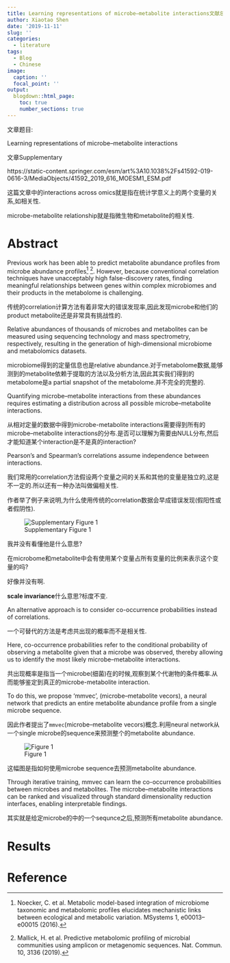 ---
title: Learning representations of microbe–metabolite interactions文献总结
author: Xiaotao Shen
date: '2019-11-11'
slug: ''
categories:
  - literature
tags:
  - Blog
  - Chinese
image:
  caption: ''
  focal_point: ''
output:
  blogdown::html_page:
    toc: true
    number_sections: true
---

文章题目:

Learning representations of microbe–metabolite interactions

文章Supplementary

https://static-content.springer.com/esm/art%3A10.1038%2Fs41592-019-0616-3/MediaObjects/41592_2019_616_MOESM1_ESM.pdf

这篇文章中的interactions across omics就是指在统计学意义上的两个变量的关系,如相关性.

microbe-metabolite relationship就是指微生物和metabolite的相关性.

# Abstract

Previous work has been able to predict metabolite abundance profiles from microbe abundance profiles[^1] [^2]. However, because conventional correlation techniques have unacceptably high false-discovery rates, finding meaningful relationships between genes within complex microbiomes and their products in the metabolome is challenging.

传统的correlation计算方法有着非常大的错误发现率,因此发现microbe和他们的product metabolite还是非常具有挑战性的.

Relative abundances of thousands of microbes and metabolites can be measured using sequencing technology and mass spectrometry, respectively, resulting in the generation of high-dimensional microbiome and metabolomics datasets. 

microbiome得到的定量信息也是relative abundance.对于metabolome数据,能够测到的metabolite依赖于提取的方法以及分析方法,因此其实我们得到的metabolome是a partial snapshot of the metabolome.并不完全的完整的.

Quantifying microbe–metabolite interactions from these abundances requires estimating a distribution across all possible microbe–metabolite interactions.

从相对定量的数据中得到microbe-metabolite interactions需要得到所有的microbe–metabolite interactions的分布.是否可以理解为需要由NULL分布,然后才能知道某个interaction是不是真的interaction?

Pearson’s and Spearman’s correlations assume independence between interactions.

我们常用的correlation方法假设两个变量之间的关系和其他的变量是独立的,这是不一定的.所以还有一种办法叫做偏相关性.

作者举了例子来说明,为什么使用传统的correlation数据会早成错误发现(假阳性或者假阴性).



![Supplementary Figure 1](./figure1.png)

我并没有看懂他是什么意思?

在microbome和metabolite中会有使用某个变量占所有变量的比例来表示这个变量的吗?

好像并没有啊.

**scale invariance**什么意思?标度不变.

An alternative approach is to consider co-occurrence probabilities instead of correlations. 

一个可替代的方法是考虑共出现的概率而不是相关性.

Here, co-occurrence probabilities refer to the conditional probability of observing a metabolite given that a microbe was observed, thereby allowing us to identify the most likely microbe–metabolite interactions.

共出现概率是指当一个microbe(细菌)在的时候,观察到某个代谢物的条件概率.从而能够鉴定到真正的microbe-metabolite interaction.

To do this, we propose ‘mmvec’, (microbe–metabolite vecors), a neural network that predicts an entire metabolite abundance profile from a single microbe sequence.

因此作者提出了`mmvec`(microbe–metabolite vecors)概念.利用neural network从一个single microbe的sequence来预测整个的metabolite abundance.

![Figure 1](./figure2.png)

这幅图是指如何使用microbe sequence去预测metabolite abundance.

Through iterative training, mmvec can learn the co-occurrence probabilities between microbes and metabolites. The microbe–metabolite interactions can be ranked and visualized through standard dimensionality reduction interfaces, enabling interpretable findings.

其实就是给定microbe的中的一个sequnce之后,预测所有metabolite abundance.

# Results

# Reference

[^1]: Noecker, C. et al. Metabolic model-based integration of microbiome taxonomic and metabolomic profiles elucidates mechanistic links between ecological and metabolic variation. MSystems 1, e00013–e00015 (2016).

[^2]: Mallick, H. et al. Predictive metabolomic profiling of microbial communities using amplicon or metagenomic sequences. Nat. Commun. 10, 3136 (2019).




